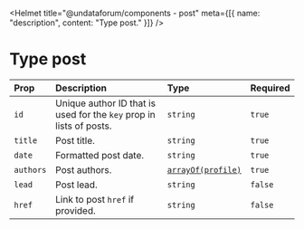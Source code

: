 
<Helmet
  title="@undataforum/components - post"
  meta={[{ name: "description", content: "Type post." }]}
/>

# Type post

| Prop      | Description                                                         | Type                                 | Required |
| :-------- | :------------------------------------------------------------------ | :----------------------------------- | :------- |
| `id`      | Unique author ID that is used for the `key` prop in lists of posts. | `string`                             | `true`   |
| `title`   | Post title.                                                         | `string`                             | `true`   |
| `date`    | Formatted post date.                                                | `string`                             | `true`   |
| `authors` | Post authors.                                                       | [`arrayOf(profile)`](/types/profile) | `true`   |
| `lead`    | Post lead.                                                          | `string`                             | `false`  |
| `href`    | Link to post `href` if provided.                                    | `string`                             | `false`  |
